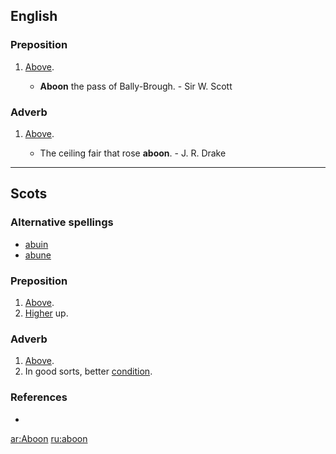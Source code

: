 ==English==

===Preposition===
{{en-prep}}

# {{context|Scottish English|Provincial English}} [[above|Above]].
#* '''Aboon''' the pass of Bally-Brough. - Sir W. Scott

===Adverb===
{{en-adv|-}}

# {{context|Scottish English|Provincial English}} [[above|Above]].
#* The ceiling fair that rose '''aboon'''. - J. R. Drake

----

==Scots==

===Alternative spellings===
*[[abuin]]
*[[abune]]

===Preposition===
{{sco-prep}}

# [[above|Above]].
# [[high|Higher]] up.

===Adverb===
{{sco-adv|-}}

# [[above|Above]].
# In good sorts, better [[condition]].

===References===
*{{R:DSL}}

[[ar:Aboon]]
[[ru:aboon]]